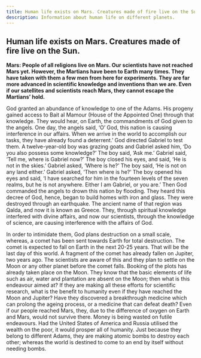 ```yaml
---
title: Human life exists on Mars. Creatures made of fire live on the Sun.
description: Information about human life on different planets.
---
```

## Human life exists on Mars. Creatures made of fire live on the Sun.
**Mars: People of all religions live on Mars. Our scientists have not
reached Mars yet. However, the Martians have been to Earth many
times. They have taken with them a few men from here for experiments.
They are far more advanced in scientific knowledge and inventions
than we are. Even if our satellites and scientists reach Mars, they
cannot escape the Martians’ hold.**

God granted an abundance of knowledge to one of the Adams. His
progeny gained access to Bait al Mamour (House of the Appointed One)
through that knowledge. They would hear, on Earth, the commandments
of God given to the angels. One day, the angels said, ‘O’ God, this nation
is causing interference in our affairs. When we arrive in the world to
accomplish our tasks, they have already found a deterrent.’ God directed
Gabriel to test them. A twelve-year-old boy was grazing goats and Gabriel
asked him, ‘Do you also possess some knowledge?’ The boy said, ‘Ask me.’
Gabriel said, ‘Tell me, where is Gabriel now?’ The boy closed his eyes, and
said, ‘He is not in the skies.’ Gabriel asked, ‘Where is he?’ The boy said,
‘He is not on any land either.’ Gabriel asked, ‘Then where is he?’ The boy
opened his eyes and said, ‘I have searched for him in the fourteen levels
of the seven realms, but he is not anywhere. Either I am Gabriel, or you
are.’ Then God commanded the angels to drown this nation by flooding.
They heard this decree of God, hence, began to build homes with iron
and glass. They were destroyed through an earthquake. The ancient name
of that region was Qalda, and now it is known as Greece. They, through
spiritual knowledge interfered with divine affairs, and now our scientists,
through the knowledge of science, are causing interference with the affairs
of God.

In order to intimidate them, God plans destruction on a small scale,
whereas, a comet has been sent towards Earth for total destruction. The
comet is expected to fall on Earth in the next 20-25 years. That will be
the last day of this world. A fragment of the comet has already fallen on
Jupiter, two years ago. The scientists are aware of this and they plan to
settle on the Moon or any other planet before the comet falls. Booking of
the plots has already taken place on the Moon. They know that the basic
elements of life such as air, water and plantation are absent on the Moon;
then what is this endeavour aimed at? If they are making all these efforts
for scientific research, what is the benefit to humanity even if they have
reached the Moon and Jupiter? Have they discovered a breakthrough
medicine which can prolong the ageing process, or a medicine that can
defeat death? Even if our people reached Mars, they, due to the difference
of oxygen on Earth and Mars, would not survive there. Money is being
wasted on futile endeavours. Had the United States of America and Russia
utilised the wealth on the poor, it would prosper all of humanity. Just
because they belong to different Adams, they are making atomic bombs
to destroy each other; whereas the world is destined to come to an end by
itself without needing bombs.